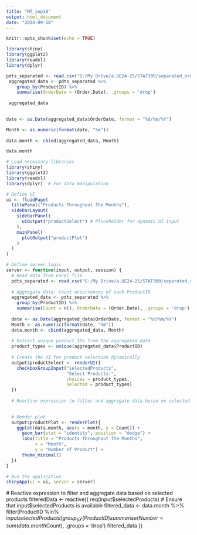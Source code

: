 ---
title: "MT_sep18"
output: html_document
date: "2024-09-18"
---

```{r setup, include=FALSE}
knitr::opts_chunk$set(echo = TRUE)
```

```{r}
library(shiny)
library(ggplot2)
library(readxl)
library(dplyr) 

pdts_separated <- read.csv("G:/My Drive/a.UE24-25/STAT300/separated_orders_byproduct.csv")
 aggregated_data <- pdts_separated %>%
    group_by(ProductID) %>%
    summarise(OrderDate = (Order.Date), .groups = 'drop')
 
 aggregated_data
 
```

```{r}
date <- as.Date(aggregated_data$OrderDate, format = "%d/%m/%Y") 

Month <- as.numeric(format(date, "%m"))
 
data.month <- cbind(aggregated_data, Month)

data.month
```




```{r}
# Load necessary libraries
library(shiny)
library(ggplot2)
library(readxl)
library(dplyr)  # For data manipulation

# Define UI
ui <- fluidPage(
  titlePanel("Products Throughout The Months"),
  sidebarLayout(
    sidebarPanel(
      uiOutput("productSelect") # Placeholder for dynamic UI input
    ),
    mainPanel(
      plotOutput("productPlot")
    )
  )
)

# Define server logic
server <- function(input, output, session) {
  # Read data from Excel file
  pdts_separated <- read.csv("G:/My Drive/a.UE24-25/STAT300/separated_orders_byproduct.csv")
  
  # Aggregate data: Count occurrences of each ProductID
  aggregated_data <- pdts_separated %>%
    group_by(ProductID) %>%
    summarise(Count = n(), OrderDate = (Order.Date), .groups = 'drop')
  
  date <- as.Date(aggregated_data$OrderDate, format = "%d/%m/%Y") 
  Month <- as.numeric(format(date, "%m"))
  data.month <- cbind(aggregated_data, Month)
  
  # Extract unique product IDs from the aggregated data
  product_types <- unique(aggregated_data$ProductID)
  
  # Create the UI for product selection dynamically
  output$productSelect <- renderUI({
    checkboxGroupInput("selectedProducts", 
                       "Select Products:", 
                       choices = product_types, 
                       selected = product_types)
  })
  
  # Reactive expression to filter and aggregate data based on selected products

  
  # Render plot
  output$productPlot <- renderPlot({
    ggplot(data.month, aes(x = month, y = Count)) +
      geom_bar(stat = "identity", position = "dodge") +
      labs(title = "Products Throughout The Months",
           x = "Month",
           y = "Number of Product") +
      theme_minimal()
  })
}

# Run the application
shinyApp(ui = ui, server = server)
```

  # Reactive expression to filter and aggregate data based on selected products
  filteredData <- reactive({
    req(input$selectedProducts) # Ensure that input$selectedProducts is available
    filtered_data <- data.month %>% 
      filter(ProductID %in% input$selectedProducts) %>%
      group_by(ProductID) %>%
      summarise(Number = sum(data.month$Count), .groups = 'drop')
    filtered_data
  })

